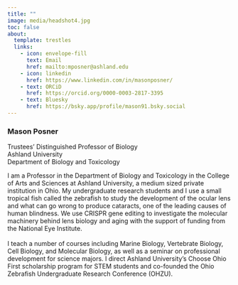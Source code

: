 ```yaml
---
title: ""
image: media/headshot4.jpg
toc: false
about: 
  template: trestles
  links: 
    - icon: envelope-fill
      text: Email
      href: mailto:mposner@ashland.edu
    - icon: linkedin
      href: https://www.linkedin.com/in/masonposner/
    - text: ORCiD
      href: https://orcid.org/0000-0003-2817-3395
    - text: Bluesky
      href: https://bsky.app/profile/mason91.bsky.social
---
```


### Mason Posner

Trustees' Distinguished Professor of Biology\
Ashland University\
Department of Biology and Toxicology

I am a Professor in the Department of Biology and Toxicology in the College of Arts and Sciences at Ashland University, a medium sized private institution in Ohio. My undergraduate research students and I use a small tropical fish called the zebrafish to study the development of the ocular lens and what can go wrong to produce cataracts, one of the leading causes of human blindness. We use CRISPR gene editing to investigate the molecular machinery behind lens biology and aging with the support of funding from the National Eye Institute.\
\
I teach a number of courses including Marine Biology, Vertebrate Biology, Cell Biology, and Molecular Biology, as well as a seminar on professional development for science majors. I direct Ashland University's Choose Ohio First scholarship program for STEM students and co-founded the Ohio Zebrafish Undergraduate Research Conference (OHZU).\
